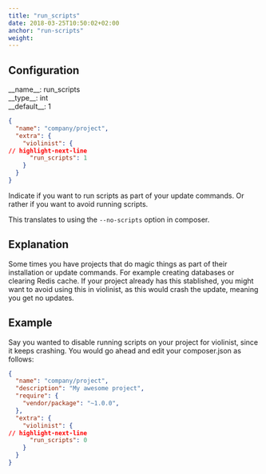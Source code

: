 ```yaml
---
title: "run_scripts"
date: 2018-03-25T10:50:02+02:00
anchor: "run-scripts"
weight:
---
```


## Configuration

<div class="config-wrapper"><div class="config">__name__: run_scripts</div>
<div class="config">__type__: int</div>
<div class="config">__default__: 1</div></div>

```json showLineNumbers
{
  "name": "company/project",
  "extra": {
    "violinist": {
// highlight-next-line
      "run_scripts": 1
    }
  }
}
```

Indicate if you want to run scripts as part of your update commands. Or rather if you want to avoid running scripts.

This translates to using the `--no-scripts` option in composer.

## Explanation

Some times you have projects that do magic things as part of their installation or update commands. For example creating databases or clearing Redis cache. If your project already has this stablished, you might want to avoid using this in violinist, as this would crash the update, meaning you get no updates.

## Example

Say you wanted to disable running scripts on your project for violinist, since it keeps crashing. You would go ahead and edit your composer.json as follows:

```json showLineNumbers
{
  "name": "company/project",
  "description": "My awesome project",
  "require": {
    "vendor/package": "~1.0.0",
  },
  "extra": {
    "violinist": {
// highlight-next-line
      "run_scripts": 0
    }
  }
}
```
